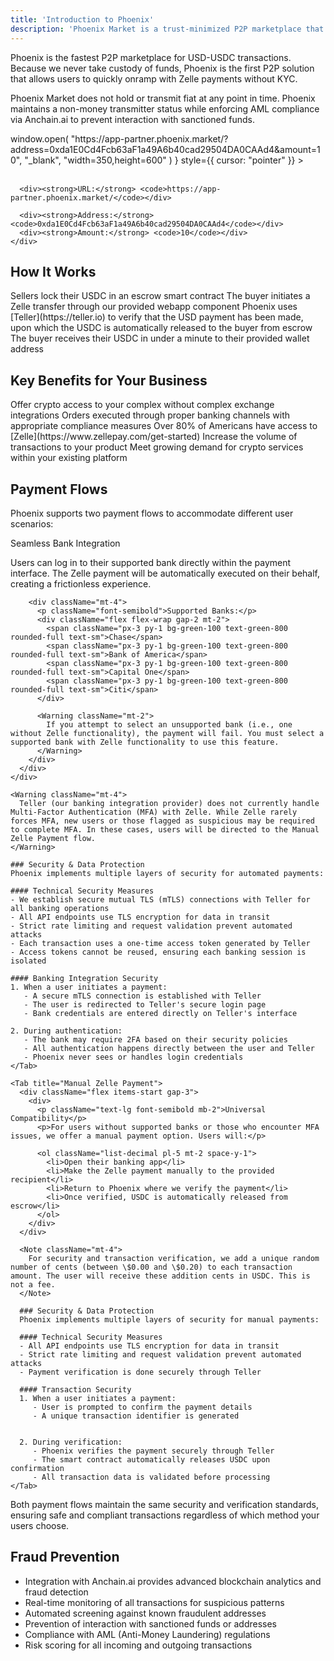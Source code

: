 ```yaml
---
title: 'Introduction to Phoenix'
description: 'Phoenix Market is a trust-minimized P2P marketplace that allows peers to quickly and securely swap between USD and USDC without the need for KYC.'
---
```




<Info>
  Phoenix is the fastest P2P marketplace for USD-USDC transactions. Because we never take custody of funds, Phoenix is the first P2P solution that allows users to quickly onramp with Zelle payments without KYC.
</Info>

Phoenix Market does not hold or transmit fiat at any point in time. Phoenix maintains a non-money transmitter status while enforcing AML compliance via Anchain.ai to prevent interaction with sanctioned funds.

<div
  onClick={() =>
    window.open(
      "https://app-partner.phoenix.market/?address=0xda1E0Cd4Fcb63aF1a49A6b40cad29504DA0CAAd4&amount=10",
      "_blank",
      "width=350,height=600"
    )
  }
  style={{ cursor: "pointer" }}
>
  <Card title="Try it" icon="link" href="#">
    <div style={{ display: 'flex', flexDirection: 'column', gap: '0.75rem' }}>
      <br/>
      
      <div><strong>URL:</strong> <code>https://app-partner.phoenix.market/</code></div>
      
      <div><strong>Address:</strong> <code>0xda1E0Cd4Fcb63aF1a49A6b40cad29504DA0CAAd4</code></div>
      <div><strong>Amount:</strong> <code>10</code></div>
    </div>
  </Card>
</div>



## How It Works

<Steps>
  <Step title="Smart Contract Escrow">
    Sellers lock their USDC in an escrow smart contract
  </Step>
  <Step title="Payment Initiation">
    The buyer initiates a Zelle transfer through our provided webapp component
  </Step>
  <Step title="Payment Verification">
    Phoenix uses [Teller](https://teller.io) to verify that the USD payment has been made, upon which the USDC is automatically released to the buyer from escrow
  </Step>
  <Step title="Transaction Completion">
    The buyer receives their USDC in under a minute to their provided wallet address
  </Step>
</Steps>

## Key Benefits for Your Business

<CardGroup cols={2}>
  <Card title="Instant On & Off-Ramp" icon="puzzle-piece">
    Offer crypto access to your complex without complex exchange integrations
  </Card>
  <Card title="Regulatory Compliance" icon="shield-check">
    Orders executed through proper banking channels with appropriate compliance measures
  </Card>
  <Card title="Accessibility" icon="users-rays">
    Over 80% of Americans have access to [Zelle](https://www.zellepay.com/get-started)
  </Card>
  <Card title="Increased Revenue" icon="chart-line">
    Increase the volume of transactions to your product
  </Card>
  <Card title="Customer Retention" icon="users">
    Meet growing demand for crypto services within your existing platform
  </Card>
</CardGroup>

## Payment Flows

Phoenix supports two payment flows to accommodate different user scenarios:

<Tabs>
  <Tab title="Automated Zelle Payment">
    <div className="flex items-start gap-3">
      <div>
        <p className="text-lg font-semibold mb-2">Seamless Bank Integration</p>
        <p>Users can log in to their supported bank directly within the payment interface. The Zelle payment will be automatically executed on their behalf, creating a frictionless experience.</p>
        
        <div className="mt-4">
          <p className="font-semibold">Supported Banks:</p>
          <div className="flex flex-wrap gap-2 mt-2">
            <span className="px-3 py-1 bg-green-100 text-green-800 rounded-full text-sm">Chase</span>
            <span className="px-3 py-1 bg-green-100 text-green-800 rounded-full text-sm">Bank of America</span>
            <span className="px-3 py-1 bg-green-100 text-green-800 rounded-full text-sm">Capital One</span>
            <span className="px-3 py-1 bg-green-100 text-green-800 rounded-full text-sm">Citi</span>
          </div>
          
          <Warning className="mt-2">
            If you attempt to select an unsupported bank (i.e., one without Zelle functionality), the payment will fail. You must select a supported bank with Zelle functionality to use this feature.
          </Warning>
        </div>
      </div>
    </div>

    <Warning className="mt-4">
      Teller (our banking integration provider) does not currently handle Multi-Factor Authentication (MFA) with Zelle. While Zelle rarely forces MFA, new users or those flagged as suspicious may be required to complete MFA. In these cases, users will be directed to the Manual Zelle Payment flow.
    </Warning>

    ### Security & Data Protection
    Phoenix implements multiple layers of security for automated payments:

    #### Technical Security Measures
    - We establish secure mutual TLS (mTLS) connections with Teller for all banking operations
    - All API endpoints use TLS encryption for data in transit
    - Strict rate limiting and request validation prevent automated attacks
    - Each transaction uses a one-time access token generated by Teller
    - Access tokens cannot be reused, ensuring each banking session is isolated

    #### Banking Integration Security
    1. When a user initiates a payment:
       - A secure mTLS connection is established with Teller
       - The user is redirected to Teller's secure login page
       - Bank credentials are entered directly on Teller's interface
       
    2. During authentication:
       - The bank may require 2FA based on their security policies
       - All authentication happens directly between the user and Teller
       - Phoenix never sees or handles login credentials
    </Tab>
    
    <Tab title="Manual Zelle Payment">
      <div className="flex items-start gap-3">
        <div>
          <p className="text-lg font-semibold mb-2">Universal Compatibility</p>
          <p>For users without supported banks or those who encounter MFA issues, we offer a manual payment option. Users will:</p>
          
          <ol className="list-decimal pl-5 mt-2 space-y-1">
            <li>Open their banking app</li>
            <li>Make the Zelle payment manually to the provided recipient</li>
            <li>Return to Phoenix where we verify the payment</li>
            <li>Once verified, USDC is automatically released from escrow</li>
          </ol>
        </div>
      </div>

      <Note className="mt-4">
        For security and transaction verification, we add a unique random number of cents (between \$0.00 and \$0.20) to each transaction amount. The user will receive these addition cents in USDC. This is not a fee.
      </Note>

      ### Security & Data Protection
      Phoenix implements multiple layers of security for manual payments:

      #### Technical Security Measures
      - All API endpoints use TLS encryption for data in transit
      - Strict rate limiting and request validation prevent automated attacks
      - Payment verification is done securely through Teller

      #### Transaction Security
      1. When a user initiates a payment:
         - User is prompted to confirm the payment details
         - A unique transaction identifier is generated

         
      2. During verification:
         - Phoenix verifies the payment securely through Teller
         - The smart contract automatically releases USDC upon confirmation
         - All transaction data is validated before processing
    </Tab>
  </Tabs>

Both payment flows maintain the same security and verification standards, ensuring safe and compliant transactions regardless of which method your users choose. 

## Fraud Prevention
- Integration with Anchain.ai provides advanced blockchain analytics and fraud detection
- Real-time monitoring of all transactions for suspicious patterns
- Automated screening against known fraudulent addresses
- Prevention of interaction with sanctioned funds or addresses
- Compliance with AML (Anti-Money Laundering) regulations
- Risk scoring for all incoming and outgoing transactions 